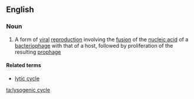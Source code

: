 ==English==

===Noun===
{{wikipedia}}
{{en-noun|head=[[lysogenic]] [[cycle]]}}

# {{context|biology|lang=en}} A form of [[viral]] [[reproduction]] involving the [[fusion]] of the [[nucleic acid]] of a [[bacteriophage]] with that of a host, followed by proliferation of the resulting [[prophage]]

====Related terms====
*[[lytic cycle]]

[[ta:lysogenic cycle]]